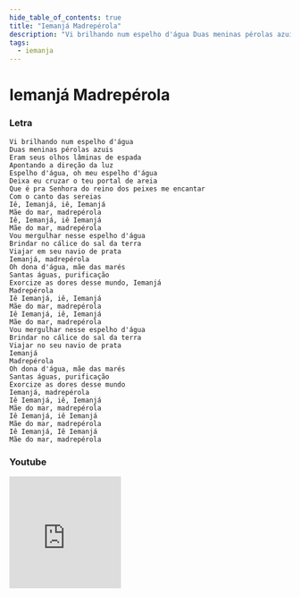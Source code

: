 ```yaml
---
hide_table_of_contents: true
title: "Iemanjá Madrepérola"
description: "Vi brilhando num espelho d'água Duas meninas pérolas azuis Eram seus olhos lâminas de espada Apontando a direção da luz Espelho d'água, oh meu espelho d'água Deixa eu cruzar o teu portal de areia Que é pra Senhora do reino dos peixes me encantar Com o canto das sereias Iê, Iemanjá, iê, Iemanjá Mãe do mar, madrepérola Iê, Iemanjá, iê Iemanjá Mãe do mar, madrepérola Vou mergulhar nesse espelho d'água Brindar no cálice do sal da terra Viajar em seu navio de prata Iemanjá, madrepérola Oh dona d'água, mãe das marés Santas águas, purificação Exorcize as dores desse mundo, Iemanjá Madrepérola Iê Iemanjá, iê, Iemanjá Mãe do mar, madrepérola Iê Iemanjá, iê, Iemanjá Mãe do mar, madrepérola Vou mergulhar nesse espelho d'água Brindar no cálice do sal da terra Viajar no seu navio de prata Iemanjá Madrepérola Oh dona d'água, mãe das marés Santas águas, purificação Exorcize as dores desse mundo Iemanjá, madrepérola Iê Iemanjá, iê, Iemanjá Mãe do mar, madrepérola Iê Iemanjá, iê Iemanjá Mãe do mar, madrepérola Iê Iemanjá, Iê Iemanjá Mãe do mar, madrepérola"
tags:
  - iemanja
---
```


# Iemanjá Madrepérola

### Letra

```text
Vi brilhando num espelho d'água
Duas meninas pérolas azuis
Eram seus olhos lâminas de espada
Apontando a direção da luz
Espelho d'água, oh meu espelho d'água
Deixa eu cruzar o teu portal de areia
Que é pra Senhora do reino dos peixes me encantar
Com o canto das sereias
Iê, Iemanjá, iê, Iemanjá
Mãe do mar, madrepérola
Iê, Iemanjá, iê Iemanjá
Mãe do mar, madrepérola
Vou mergulhar nesse espelho d'água
Brindar no cálice do sal da terra
Viajar em seu navio de prata
Iemanjá, madrepérola
Oh dona d'água, mãe das marés
Santas águas, purificação
Exorcize as dores desse mundo, Iemanjá
Madrepérola
Iê Iemanjá, iê, Iemanjá
Mãe do mar, madrepérola
Iê Iemanjá, iê, Iemanjá
Mãe do mar, madrepérola
Vou mergulhar nesse espelho d'água
Brindar no cálice do sal da terra
Viajar no seu navio de prata
Iemanjá
Madrepérola
Oh dona d'água, mãe das marés
Santas águas, purificação
Exorcize as dores desse mundo
Iemanjá, madrepérola
Iê Iemanjá, iê, Iemanjá
Mãe do mar, madrepérola
Iê Iemanjá, iê Iemanjá
Mãe do mar, madrepérola
Iê Iemanjá, Iê Iemanjá
Mãe do mar, madrepérola
```

### Youtube

<iframe
  width="200"
  height="200"
  src="https://www.youtube.com/embed/kM6ga6_6xjQ"
  title="YouTube video player"
  frameborder="0"
  allow="accelerometer; autoplay; clipboard-write; encrypted-media; gyroscope; picture-in-picture; web-share"
  referrerpolicy="strict-origin-when-cross-origin"
  allowfullscreen
></iframe>